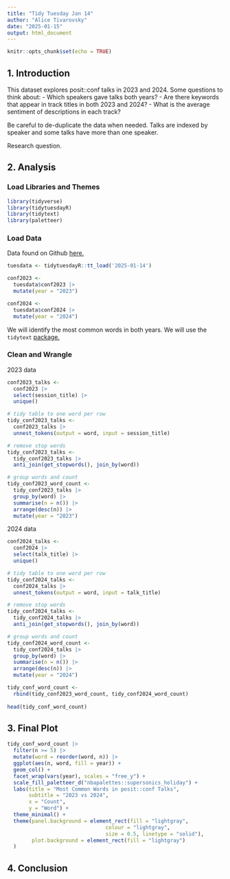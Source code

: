 ```yaml
---
title: "Tidy Tuesday Jan 14"
author: "Alice Tivarovsky"
date: "2025-01-15"
output: html_document
---
```


```r
knitr::opts_chunk$set(echo = TRUE)
```


## 1. Introduction

This dataset explores posit::conf talks in 2023 and 2024. Some questions to think about: 
- Which speakers gave talks both years? 
- Are there keywords that appear in track titles in both 2023 and 2024? 
- What is the average sentiment of descriptions in each track? 

Be careful to de-duplicate the data when needed. Talks are indexed by speaker and some talks have more than one speaker. 

Research question. 

## 2. Analysis

### Load Libraries and Themes

```r
library(tidyverse)
library(tidytuesdayR)
library(tidytext)
library(paletteer)

```

### Load Data

Data found on Github [here.](https://github.com/rfordatascience/tidytuesday/blob/main/data/2025/2025-01-14/readme.md) 

```r
tuesdata <- tidytuesdayR::tt_load('2025-01-14')

conf2023 <- 
  tuesdata$conf2023 |> 
  mutate(year = "2023")

conf2024 <- 
  tuesdata$conf2024 |> 
  mutate(year = "2024")

```


We will identify the most common words in both years. We will use the `tidytext` [package.](https://cran.r-project.org/web/packages/tidytext/vignettes/tidytext.html) 

### Clean and Wrangle

2023 data
```r
conf2023_talks <- 
  conf2023 |>
  select(session_title) |>
  unique()

# tidy table to one word per row
tidy_conf2023_talks <- 
  conf2023_talks |>
  unnest_tokens(output = word, input = session_title)

# remove stop words
tidy_conf2023_talks <-
  tidy_conf2023_talks |>
  anti_join(get_stopwords(), join_by(word))

# group words and count
tidy_conf2023_word_count <- 
  tidy_conf2023_talks |>
  group_by(word) |> 
  summarise(n = n()) |>
  arrange(desc(n)) |> 
  mutate(year = "2023")

```
 
2024 data

```r
conf2024_talks <- 
  conf2024 |>
  select(talk_title) |>
  unique()

# tidy table to one word per row
tidy_conf2024_talks <- 
  conf2024_talks |>
  unnest_tokens(output = word, input = talk_title)

# remove stop words
tidy_conf2024_talks <-
  tidy_conf2024_talks |>
  anti_join(get_stopwords(), join_by(word)) 

# group words and count
tidy_conf2024_word_count <- 
  tidy_conf2024_talks |>
  group_by(word) |> 
  summarise(n = n()) |>
  arrange(desc(n)) |> 
  mutate(year = "2024")

tidy_conf_word_count <- 
  rbind(tidy_conf2023_word_count, tidy_conf2024_word_count) 
  
head(tidy_conf_word_count)

```

## 3. Final Plot

```r
tidy_conf_word_count |> 
  filter(n >= 5) |> 
  mutate(word = reorder(word, n)) |> 
  ggplot(aes(n, word, fill = year)) + 
  geom_col() + 
  facet_wrap(vars(year), scales = "free_y") +
  scale_fill_paletteer_d("nbapalettes::supersonics_holiday") +
  labs(title = "Most Common Words in posit::conf Talks",
       subtitle = "2023 vs 2024",
       x = "Count", 
       y = "Word") +
  theme_minimal() + 
  theme(panel.background = element_rect(fill = "lightgray",
                                colour = "lightgray",
                                size = 0.5, linetype = "solid"), 
        plot.background = element_rect(fill = "lightgray")
  ) 

```


## 4. Conclusion